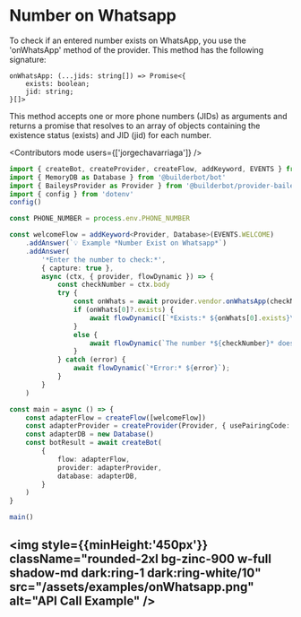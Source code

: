 

# Number on Whatsapp

To check if an entered number exists on WhatsApp, you use the 'onWhatsApp' method of the provider. This method has the following signature:

```
onWhatsApp: (...jids: string[]) => Promise<{
    exists: boolean;
    jid: string;
}[]>
```

This method accepts one or more phone numbers (JIDs) as arguments and returns a promise that resolves to an array of objects containing 
the existence status (exists) and JID (jid) for each number.

<Contributors mode users={['jorgechavarriaga']} />

```ts {{ title: 'app.ts' }}
import { createBot, createProvider, createFlow, addKeyword, EVENTS } from '@builderbot/bot'
import { MemoryDB as Database } from '@builderbot/bot'
import { BaileysProvider as Provider } from '@builderbot/provider-baileys'
import { config } from 'dotenv'
config()

const PHONE_NUMBER = process.env.PHONE_NUMBER

const welcomeFlow = addKeyword<Provider, Database>(EVENTS.WELCOME)
    .addAnswer(`💡 Example *Number Exist on Whatsapp*`)
    .addAnswer(
        '*Enter the number to check:*',
        { capture: true },
        async (ctx, { provider, flowDynamic }) => {
            const checkNumber = ctx.body
            try {
                const onWhats = await provider.vendor.onWhatsApp(checkNumber)
                if (onWhats[0]?.exists) {
                    await flowDynamic([`*Exists:* ${onWhats[0].exists}\n*JID:* ${onWhats[0].jid}`, `*Object:* ${JSON.stringify(onWhats, null, 6)}`])
                }
                else {
                    await flowDynamic(`The number *${checkNumber}* does not exists on Whatsapp.`)
                }
            } catch (error) {
                await flowDynamic(`*Error:* ${error}`);
            }
        }
    )

const main = async () => {
    const adapterFlow = createFlow([welcomeFlow])
    const adapterProvider = createProvider(Provider, { usePairingCode: true, phoneNumber: PHONE_NUMBER })
    const adapterDB = new Database()
    const botResult = await createBot(
        {
            flow: adapterFlow,
            provider: adapterProvider,
            database: adapterDB,
        }
    )
}

main()

```


<img style={{minHeight:'450px'}} className="rounded-2xl bg-zinc-900 w-full shadow-md dark:ring-1 dark:ring-white/10" src="/assets/examples/onWhatsapp.png" alt="API Call Example" />
---

<Guides />

<Resources />
